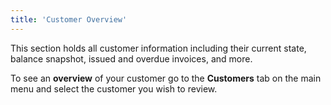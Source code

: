```yaml
---
title: 'Customer Overview'
---
```

This section holds all customer information including their current state, balance snapshot, issued and overdue invoices, and more.

To see an **overview** of your customer go to the **Customers** tab on the main menu and select the customer you wish to review.

